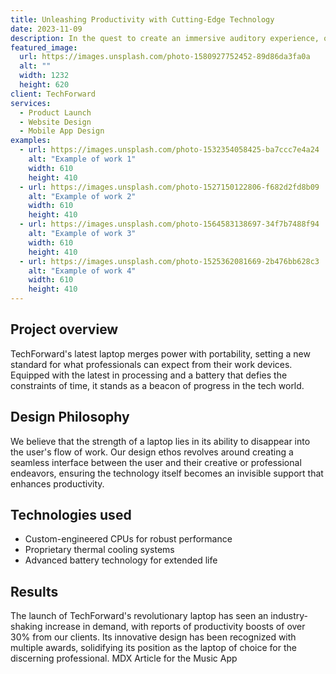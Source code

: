 ```yaml
---
title: Unleashing Productivity with Cutting-Edge Technology
date: 2023-11-09
description: In the quest to create an immersive auditory experience, our design for the Dynamic Music App Interface blends intuitive navigation with an aesthetically pleasing layout that puts the user's music journey front and center.
featured_image:
  url: https://images.unsplash.com/photo-1580927752452-89d86da3fa0a
  alt: ""
  width: 1232
  height: 620
client: TechForward
services:
  - Product Launch
  - Website Design
  - Mobile App Design
examples:
  - url: https://images.unsplash.com/photo-1532354058425-ba7ccc7e4a24
    alt: "Example of work 1"
    width: 610
    height: 410
  - url: https://images.unsplash.com/photo-1527150122806-f682d2fd8b09
    alt: "Example of work 2"
    width: 610
    height: 410
  - url: https://images.unsplash.com/photo-1564583138697-34f7b7488f94
    alt: "Example of work 3"
    width: 610
    height: 410
  - url: https://images.unsplash.com/photo-1525362081669-2b476bb628c3
    alt: "Example of work 4"
    width: 610
    height: 410
---
```


## Project overview
TechForward's latest laptop merges power with portability, setting a new standard for what professionals can expect from their work devices. Equipped with the latest in processing and a battery that defies the constraints of time, it stands as a beacon of progress in the tech world.

## Design Philosophy
We believe that the strength of a laptop lies in its ability to disappear into the user's flow of work. Our design ethos revolves around creating a seamless interface between the user and their creative or professional endeavors, ensuring the technology itself becomes an invisible support that enhances productivity.

## Technologies used
- Custom-engineered CPUs for robust performance
- Proprietary thermal cooling systems
- Advanced battery technology for extended life

## Results
The launch of TechForward's revolutionary laptop has seen an industry-shaking increase in demand, with reports of productivity boosts of over 30% from our clients. Its innovative design has been recognized with multiple awards, solidifying its position as the laptop of choice for the discerning professional.
MDX Article for the Music App

